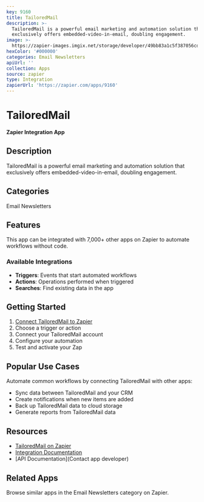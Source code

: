 ```yaml
---
key: 9160
title: TailoredMail
description: >-
  TailoredMail is a powerful email marketing and automation solution that
  exclusively offers embedded-video-in-email, doubling engagement.
image: >-
  https://zapier-images.imgix.net/storage/developer/49bb83a1c5f387056cdc53c46ef3779f.png?auto=format%2Ccompress&ixlib=python-3.0.0&q=50
hexColor: '#000000'
categories: Email Newsletters
apiUrl: ''
collection: Apps
source: zapier
type: Integration
zapierUrl: 'https://zapier.com/apps/9160'
---
```

# TailoredMail

**Zapier Integration App**

## Description

TailoredMail is a powerful email marketing and automation solution that exclusively offers embedded-video-in-email, doubling engagement.

## Categories

Email Newsletters

## Features

This app can be integrated with 7,000+ other apps on Zapier to automate workflows without code.

### Available Integrations

- **Triggers**: Events that start automated workflows
- **Actions**: Operations performed when triggered
- **Searches**: Find existing data in the app

## Getting Started

1. [Connect TailoredMail to Zapier](https://zapier.com/apps/9160)
2. Choose a trigger or action
3. Connect your TailoredMail account
4. Configure your automation
5. Test and activate your Zap

## Popular Use Cases

Automate common workflows by connecting TailoredMail with other apps:

- Sync data between TailoredMail and your CRM
- Create notifications when new items are added
- Back up TailoredMail data to cloud storage
- Generate reports from TailoredMail data

## Resources

- [TailoredMail on Zapier](https://zapier.com/apps/9160)
- [Integration Documentation](https://zapier.com/apps/9160/integrations)
- [API Documentation](Contact app developer)

## Related Apps

Browse similar apps in the Email Newsletters category on Zapier.
